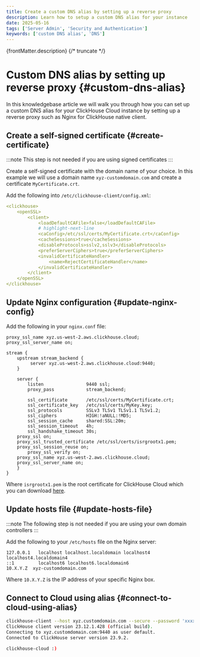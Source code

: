 ```yaml
---
title: Create a custom DNS alias by setting up a reverse proxy
description: Learn how to setup a custom DNS alias for your instance
date: 2025-05-16
tags: ['Server Admin', 'Security and Authentication']
keywords: ['custom DNS alias', 'DNS']
---
```


{frontMatter.description}
{/* truncate */}

# Custom DNS alias by setting up reverse proxy {#custom-dns-alias}

In this knowledgebase article we will walk you through how you can set up a
custom DNS alias for your ClickHouse Cloud instance by setting up a reverse
proxy such as Nginx for ClickHouse native client.

## Create a self-signed certificate {#create-certificate}

:::note
This step is not needed if you are using signed certificates
:::

Create a self-signed certificate with the domain name of your choice.
In this example we will use a domain name `xyz-customdomain.com` and
create a certificate `MyCertificate.crt`.

Add the following into `/etc/clickhouse-client/config.xml`:

```yaml
<clickhouse>
    <openSSL>
        <client>
            <loadDefaultCAFile>false</loadDefaultCAFile>
            # highlight-next-line
            <caConfig>/etc/ssl/certs/MyCertificate.crt</caConfig>
            <cacheSessions>true</cacheSessions>
            <disableProtocols>sslv2,sslv3</disableProtocols>
            <preferServerCiphers>true</preferServerCiphers>
            <invalidCertificateHandler>
                <name>RejectCertificateHandler</name>
            </invalidCertificateHandler>
        </client>
    </openSSL>
</clickhouse>
```

## Update Nginx configuration {#update-nginx-config}

Add the following in your `nginx.conf` file:

```text
proxy_ssl_name xyz.us-west-2.aws.clickhouse.cloud;
proxy_ssl_server_name on;
```

```
stream {
    upstream stream_backend {
         server xyz.us-west-2.aws.clickhouse.cloud:9440;
    }

    server {
        listen                9440 ssl;
        proxy_pass            stream_backend;

        ssl_certificate       /etc/ssl/certs/MyCertificate.crt;
        ssl_certificate_key   /etc/ssl/certs/MyKey.key;
        ssl_protocols         SSLv3 TLSv1 TLSv1.1 TLSv1.2;
        ssl_ciphers           HIGH:!aNULL:!MD5;
        ssl_session_cache     shared:SSL:20m;
        ssl_session_timeout   4h;
        ssl_handshake_timeout 30s;
	proxy_ssl on;
	proxy_ssl_trusted_certificate /etc/ssl/certs/isrgrootx1.pem;
	proxy_ssl_session_reuse on;
        proxy_ssl_verify on;
	proxy_ssl_name xyz.us-west-2.aws.clickhouse.cloud;
	proxy_ssl_server_name on;
    }
}
```

Where `isrgrootx1.pem` is the root certificate for ClickHouse Cloud which you
can download [here](https://letsencrypt.org/certs/isrgrootx1.pem).

## Update hosts file {#update-hosts-file}

:::note
The following step is not needed if you are using your own domain controllers
:::

Add the following to your `/etc/hosts` file on the Nginx server:

```text title='/etc/hosts'
127.0.0.1   localhost localhost.localdomain localhost4 localhost4.localdomain4
::1         localhost6 localhost6.localdomain6
10.X.Y.Z  xyz-customdomain.com
```

Where `10.X.Y.Z` is the IP address of your specific Nginx box.

## Connect to Cloud using alias {#connect-to-cloud-using-alias}

```bash
clickhouse-client --host xyz.customdomain.com --secure --password 'xxxxxxx'
ClickHouse client version 23.12.1.428 (official build).
Connecting to xyz.customdomain.com:9440 as user default.
Connected to ClickHouse server version 23.9.2.

clickhouse-cloud :)
```
